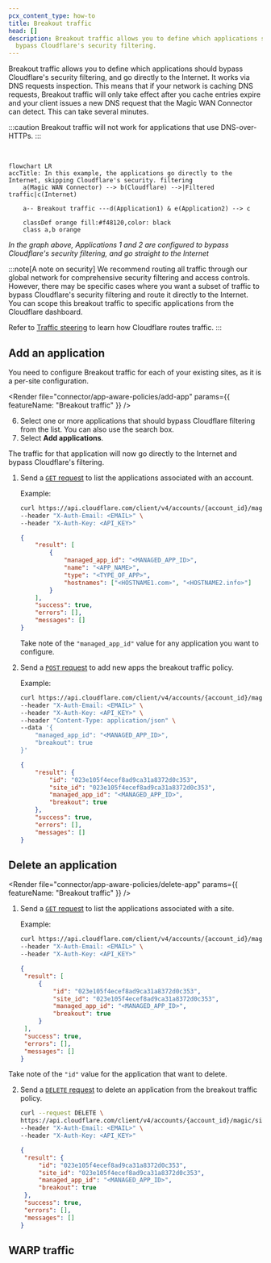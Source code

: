 ```yaml
---
pcx_content_type: how-to
title: Breakout traffic
head: []
description: Breakout traffic allows you to define which applications should
  bypass Cloudflare's security filtering.
---
```



Breakout traffic allows you to define which applications should bypass Cloudflare's security filtering, and go directly to the Internet. It works via DNS requests inspection. This means that if your network is caching DNS requests, Breakout traffic will only take effect after you cache entries expire and your client issues a new DNS request that the Magic WAN Connector can detect. This can take several minutes.

:::caution
Breakout traffic will not work for applications that use DNS-over-HTTPs.
:::

<br />

```mermaid
flowchart LR
accTitle: In this example, the applications go directly to the Internet, skipping Cloudflare's security. filtering
    a(Magic WAN Connector) --> b(Cloudflare) -->|Filtered traffic|c(Internet)

    a-- Breakout traffic ---d(Application1) & e(Application2) --> c

    classDef orange fill:#f48120,color: black
    class a,b orange
```

_In the graph above, Applications 1 and 2 are configured to bypass Cloudflare's security filtering, and go straight to the Internet_

:::note[A note on security]
We recommend routing all traffic through our global network for comprehensive security filtering and access controls. However, there may be specific cases where you want a subset of traffic to bypass Cloudflare's security filtering and route it directly to the Internet. You can scope this breakout traffic to specific applications from the Cloudflare dashboard.

Refer to [Traffic steering](/magic-wan/reference/traffic-steering/) to learn how Cloudflare routes traffic.
:::

## Add an application

You need to configure Breakout traffic for each of your existing sites, as it is a per-site configuration.

<Tabs syncKey="dashPlusAPI"> <TabItem label="Dashboard">

<Render
	file="connector/app-aware-policies/add-app"
	params={{ featureName: "Breakout traffic" }}
/>

6. Select one or more applications that should bypass Cloudflare filtering from the list. You can also use the search box.
7. Select **Add applications**.

The traffic for that application will now go directly to the Internet and bypass Cloudflare's filtering.

</TabItem> <TabItem label="API">

<Render file="connector/account-id-api-key" />

1.  Send a [`GET` request](/api/operations/magic-account-apps-list-apps) to list the applications associated with an account.

    Example:

    ```bash
    curl https://api.cloudflare.com/client/v4/accounts/{account_id}/magic/apps \
    --header "X-Auth-Email: <EMAIL>" \
    --header "X-Auth-Key: <API_KEY>"
    ```

    ```json output
    {
    	"result": [
    		{
    			"managed_app_id": "<MANAGED_APP_ID>",
    			"name": "<APP_NAME>",
    			"type": "<TYPE_OF_APP>",
    			"hostnames": ["<HOSTNAME1.com>", "<HOSTNAME2.info>"]
    		}
    	],
    	"success": true,
    	"errors": [],
    	"messages": []
    }
    ```

    Take note of the `"managed_app_id"` value for any application you want to configure.

2.  Send a [`POST` request](/api/operations/magic-site-app-configs-add-app-config) to add new apps the breakout traffic policy.

    Example:

    ```bash
    curl https://api.cloudflare.com/client/v4/accounts/{account_id}/magic/sites/{site_id}/app_configs \
    --header "X-Auth-Email: <EMAIL>" \
    --header "X-Auth-Key: <API_KEY>" \
    --header "Content-Type: application/json" \
    --data '{
    	"managed_app_id": "<MANAGED_APP_ID>",
    	"breakout": true
    }'
    ```

    ```json output
    {
    	"result": {
    		"id": "023e105f4ecef8ad9ca31a8372d0c353",
    		"site_id": "023e105f4ecef8ad9ca31a8372d0c353",
    		"managed_app_id": "<MANAGED_APP_ID>",
    		"breakout": true
    	},
    	"success": true,
    	"errors": [],
    	"messages": []
    }
    ```

</TabItem> </Tabs>

## Delete an application

<Tabs syncKey="dashPlusAPI"> <TabItem label="Dashboard">

<Render
	file="connector/app-aware-policies/delete-app"
	params={{ featureName: "Breakout traffic" }}
/>

</TabItem> <TabItem label="API">

<Render file="connector/account-id-api-key" />

1. Send a [`GET` request](/api/operations/magic-site-app-configs-list-app-configs) to list the applications associated with a site.

   Example:

   ```bash
   curl https://api.cloudflare.com/client/v4/accounts/{account_id}/magic/sites/{site_id}/app_configs \
   --header "X-Auth-Email: <EMAIL>" \
   --header "X-Auth-Key: <API_KEY>"
   ```

   ```json output
   {
   	"result": [
   		{
   			"id": "023e105f4ecef8ad9ca31a8372d0c353",
   			"site_id": "023e105f4ecef8ad9ca31a8372d0c353",
   			"managed_app_id": "<MANAGED_APP_ID>",
   			"breakout": true
   		}
   	],
   	"success": true,
   	"errors": [],
   	"messages": []
   }
   ```

Take note of the `"id"` value for the application that want to delete.

2. Send a [`DELETE` request](/api/operations/magic-site-app-configs-delete-app-config) to delete an application from the breakout traffic policy.

   ```bash
   curl --request DELETE \
   https://api.cloudflare.com/client/v4/accounts/{account_id}/magic/sites/{site_id}/app_configs/{id} \
   --header "X-Auth-Email: <EMAIL>" \
   --header "X-Auth-Key: <API_KEY>"
   ```

   ```json output
   {
   	"result": {
   		"id": "023e105f4ecef8ad9ca31a8372d0c353",
   		"site_id": "023e105f4ecef8ad9ca31a8372d0c353",
   		"managed_app_id": "<MANAGED_APP_ID>",
   		"breakout": true
   	},
   	"success": true,
   	"errors": [],
   	"messages": []
   }
   ```

</TabItem> </Tabs>

## WARP traffic

<Render file="connector/app-aware-policies/warp-traffic" />
